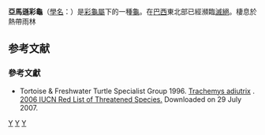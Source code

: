 {{Speciesbox
| image =Trachemys adiutrix in Lençóis Maranhenses National Park - ZooKeys-246-051-g007-H.jpeg
| status = EN | status_system = IUCN2.3
| taxon= Trachemys adiutrix
| authority = Vanzolini, 1995
<!--| synonyms = ''Trachemys aduitrix'' Vanzolini, 1995 [orth. error]-->
| synonyms =
* ''Trachemys adiutrix'' <small>Vanzolini, 1995</small>
* ''Trachemys aduitrix'' <small>Baillie & Groombridge, 1996</small>  ''([[ex_errore|ex errore]])''
| synonyms_ref=<ref name="Fritz2007">{{Cite journal | journal = Vertebrate Zoology | title = Checklist of Chelonians of the World | year = 2007 | author = Fritz Uwe | coauthors = Peter Havaš | volume = 57 | issue = 2 | pages = 201 | id =  | url = http://www.cnah.org/pdf_files/851.pdf | archiveurl = https://www.webcitation.org/5v20ztMND?url=http://www.cnah.org/pdf_files/851.pdf | archivedate = 2010-12-17 | accessdate = 29 May 2012 | deadurl = yes }}</ref>
| range_map = Trachemys adiutrix.png
}}

'''亞馬遜彩龜'''（[[學名|學名]]：{{lang|la|''Trachemys adiutrix''}}）是[[彩龜屬|彩龜屬]]下的一種[[龜|龜]]。在[[巴西|巴西]]東北部已經瀕臨[[滅絕|滅絕]]。棲息於熱帶雨林

==参考文献==
{{reflist}}

===參考文獻===
* Tortoise & Freshwater Turtle Specialist Group 1996.  [http://www.iucnredlist.org/search/details.php/40762/all Trachemys adiutrix] {{Wayback|url=http://www.iucnredlist.org/search/details.php/40762/all |date=20080216183523 }}.   [http://www.iucnredlist.org 2006 IUCN Red List of Threatened Species. ]{{Wayback|url=http://www.iucnredlist.org/ |date=20180508171911 }}  Downloaded on 29 July 2007.
{{Taxonbar|from=Q754976}}

[[Category:巴西爬行動物|Y]]
[[Category:彩龜屬|Y]]
[[Category:_1995年描述的动物|Y]]